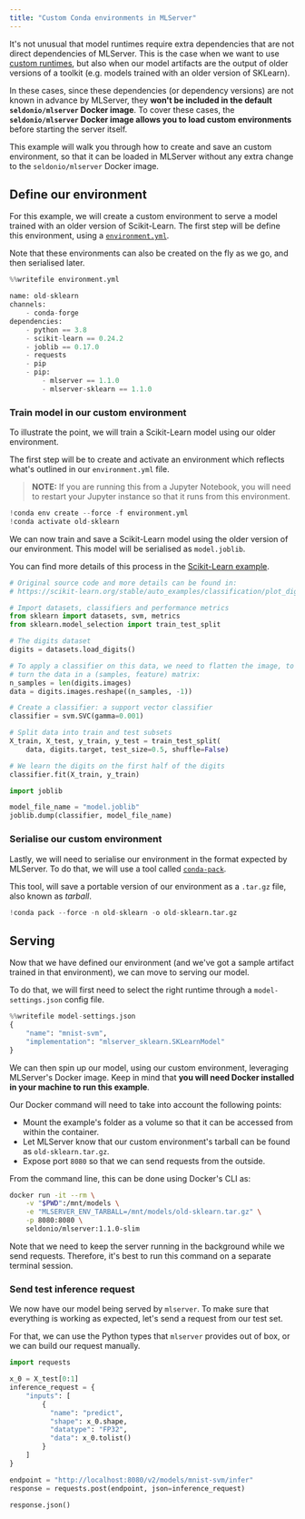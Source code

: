 ```yaml
---
title: "Custom Conda environments in MLServer"
---
```


It's not unusual that model runtimes require extra dependencies that are not direct dependencies of MLServer.
This is the case when we want to use [custom runtimes](../custom/README), but also when our model artifacts are the output of older versions of a toolkit (e.g. models trained with an older version of SKLearn).

In these cases, since these dependencies (or dependency versions) are not known in advance by MLServer, they **won't be included in the default `seldonio/mlserver` Docker image**.
To cover these cases, the **`seldonio/mlserver` Docker image allows you to load custom environments** before starting the server itself.

This example will walk you through how to create and save an custom environment, so that it can be loaded in MLServer without any extra change to the `seldonio/mlserver` Docker image. 

## Define our environment

For this example, we will create a custom environment to serve a model trained with an older version of Scikit-Learn. 
The first step will be define this environment, using a [`environment.yml`](https://docs.conda.io/projects/conda/en/latest/user-guide/tasks/manage-environments.html#create-env-file-manually). 

Note that these environments can also be created on the fly as we go, and then serialised later.


```python
%%writefile environment.yml

name: old-sklearn
channels:
    - conda-forge
dependencies:
    - python == 3.8
    - scikit-learn == 0.24.2
    - joblib == 0.17.0
    - requests
    - pip
    - pip:
        - mlserver == 1.1.0
        - mlserver-sklearn == 1.1.0
```

### Train model in our custom environment

To illustrate the point, we will train a Scikit-Learn model using our older environment.

The first step will be to create and activate an environment which reflects what's outlined in our `environment.yml` file.

> **NOTE:** If you are running this from a Jupyter Notebook, you will need to restart your Jupyter instance so that it runs from this environment.


```python
!conda env create --force -f environment.yml
!conda activate old-sklearn
```

We can now train and save a Scikit-Learn model using the older version of our environment.
This model will be serialised as `model.joblib`.

You can find more details of this process in the [Scikit-Learn example](../sklearn/README).


```python
# Original source code and more details can be found in:
# https://scikit-learn.org/stable/auto_examples/classification/plot_digits_classification.html

# Import datasets, classifiers and performance metrics
from sklearn import datasets, svm, metrics
from sklearn.model_selection import train_test_split

# The digits dataset
digits = datasets.load_digits()

# To apply a classifier on this data, we need to flatten the image, to
# turn the data in a (samples, feature) matrix:
n_samples = len(digits.images)
data = digits.images.reshape((n_samples, -1))

# Create a classifier: a support vector classifier
classifier = svm.SVC(gamma=0.001)

# Split data into train and test subsets
X_train, X_test, y_train, y_test = train_test_split(
    data, digits.target, test_size=0.5, shuffle=False)

# We learn the digits on the first half of the digits
classifier.fit(X_train, y_train)
```


```python
import joblib

model_file_name = "model.joblib"
joblib.dump(classifier, model_file_name)
```

### Serialise our custom environment

Lastly, we will need to serialise our environment in the format expected by MLServer.
To do that, we will use a tool called [`conda-pack`](https://conda.github.io/conda-pack/).

This tool, will save a portable version of our environment as a `.tar.gz` file, also known as _tarball_.


```python
!conda pack --force -n old-sklearn -o old-sklearn.tar.gz
```

## Serving 

Now that we have defined our environment (and we've got a sample artifact trained in that environment), we can move to serving our model.

To do that, we will first need to select the right runtime through a `model-settings.json` config file.


```python
%%writefile model-settings.json
{
    "name": "mnist-svm",
    "implementation": "mlserver_sklearn.SKLearnModel"
}
```

We can then spin up our model, using our custom environment, leveraging MLServer's Docker image.
Keep in mind that **you will need Docker installed in your machine to run this example**.

Our Docker command will need to take into account the following points:

- Mount the example's folder as a volume so that it can be accessed from within the container.
- Let MLServer know that our custom environment's tarball can be found as `old-sklearn.tar.gz`.
- Expose port `8080` so that we can send requests from the outside. 

From the command line, this can be done using Docker's CLI as:

```bash
docker run -it --rm \
    -v "$PWD":/mnt/models \
    -e "MLSERVER_ENV_TARBALL=/mnt/models/old-sklearn.tar.gz" \
    -p 8080:8080 \
    seldonio/mlserver:1.1.0-slim
```

Note that we need to keep the server running in the background while we send requests.
Therefore, it's best to run this command on a separate terminal session.

### Send test inference request

We now have our model being served by `mlserver`.
To make sure that everything is working as expected, let's send a request from our test set.

For that, we can use the Python types that `mlserver` provides out of box, or we can build our request manually.


```python
import requests

x_0 = X_test[0:1]
inference_request = {
    "inputs": [
        {
          "name": "predict",
          "shape": x_0.shape,
          "datatype": "FP32",
          "data": x_0.tolist()
        }
    ]
}

endpoint = "http://localhost:8080/v2/models/mnist-svm/infer"
response = requests.post(endpoint, json=inference_request)

response.json()
```


```python

```
